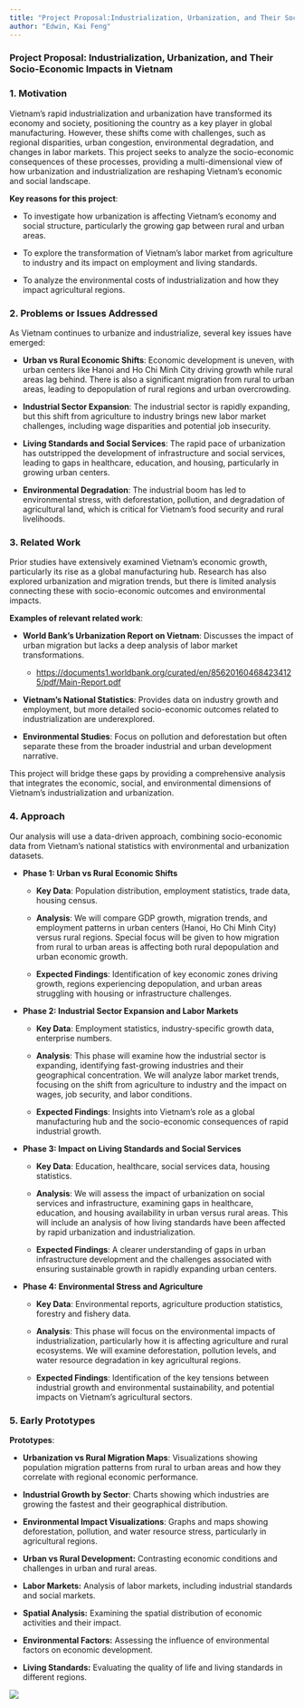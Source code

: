 ```yaml
---
title: "Project Proposal:Industrialization, Urbanization, and Their Socio-Economic Impacts in Vietnam"
author: "Edwin, Kai Feng"
---
```


### **Project Proposal: Industrialization, Urbanization, and Their Socio-Economic Impacts in Vietnam**

### 1. **Motivation**

Vietnam's rapid industrialization and urbanization have transformed its economy and society, positioning the country as a key player in global manufacturing. However, these shifts come with challenges, such as regional disparities, urban congestion, environmental degradation, and changes in labor markets. This project seeks to analyze the socio-economic consequences of these processes, providing a multi-dimensional view of how urbanization and industrialization are reshaping Vietnam’s economic and social landscape.

**Key reasons for this project**:

-   To investigate how urbanization is affecting Vietnam’s economy and social structure, particularly the growing gap between rural and urban areas.

-   To explore the transformation of Vietnam’s labor market from agriculture to industry and its impact on employment and living standards.

-   To analyze the environmental costs of industrialization and how they impact agricultural regions.

### 2. **Problems or Issues Addressed**

As Vietnam continues to urbanize and industrialize, several key issues have emerged:

-   **Urban vs Rural Economic Shifts**: Economic development is uneven, with urban centers like Hanoi and Ho Chi Minh City driving growth while rural areas lag behind. There is also a significant migration from rural to urban areas, leading to depopulation of rural regions and urban overcrowding.

-   **Industrial Sector Expansion**: The industrial sector is rapidly expanding, but this shift from agriculture to industry brings new labor market challenges, including wage disparities and potential job insecurity.

-   **Living Standards and Social Services**: The rapid pace of urbanization has outstripped the development of infrastructure and social services, leading to gaps in healthcare, education, and housing, particularly in growing urban centers.

-   **Environmental Degradation**: The industrial boom has led to environmental stress, with deforestation, pollution, and degradation of agricultural land, which is critical for Vietnam’s food security and rural livelihoods.

### 3. **Related Work**

Prior studies have extensively examined Vietnam’s economic growth, particularly its rise as a global manufacturing hub. Research has also explored urbanization and migration trends, but there is limited analysis connecting these with socio-economic outcomes and environmental impacts.

**Examples of relevant related work**:

-   **World Bank’s Urbanization Report on Vietnam**: Discusses the impact of urban migration but lacks a deep analysis of labor market transformations.

    -   <https://documents1.worldbank.org/curated/en/856201604684234125/pdf/Main-Report.pdf>

-   **Vietnam’s National Statistics**: Provides data on industry growth and employment, but more detailed socio-economic outcomes related to industrialization are underexplored.

-   **Environmental Studies**: Focus on pollution and deforestation but often separate these from the broader industrial and urban development narrative.

This project will bridge these gaps by providing a comprehensive analysis that integrates the economic, social, and environmental dimensions of Vietnam’s industrialization and urbanization.

### 4. **Approach**

Our analysis will use a data-driven approach, combining socio-economic data from Vietnam’s national statistics with environmental and urbanization datasets.

-   **Phase 1: Urban vs Rural Economic Shifts**

    -   **Key Data**: Population distribution, employment statistics, trade data, housing census.

    -   **Analysis**: We will compare GDP growth, migration trends, and employment patterns in urban centers (Hanoi, Ho Chi Minh City) versus rural regions. Special focus will be given to how migration from rural to urban areas is affecting both rural depopulation and urban economic growth.

    -   **Expected Findings**: Identification of key economic zones driving growth, regions experiencing depopulation, and urban areas struggling with housing or infrastructure challenges.

-   **Phase 2: Industrial Sector Expansion and Labor Markets**

    -   **Key Data**: Employment statistics, industry-specific growth data, enterprise numbers.

    -   **Analysis**: This phase will examine how the industrial sector is expanding, identifying fast-growing industries and their geographical concentration. We will analyze labor market trends, focusing on the shift from agriculture to industry and the impact on wages, job security, and labor conditions.

    -   **Expected Findings**: Insights into Vietnam’s role as a global manufacturing hub and the socio-economic consequences of rapid industrial growth.

-   **Phase 3: Impact on Living Standards and Social Services**

    -   **Key Data**: Education, healthcare, social services data, housing statistics.

    -   **Analysis**: We will assess the impact of urbanization on social services and infrastructure, examining gaps in healthcare, education, and housing availability in urban versus rural areas. This will include an analysis of how living standards have been affected by rapid urbanization and industrialization.

    -   **Expected Findings**: A clearer understanding of gaps in urban infrastructure development and the challenges associated with ensuring sustainable growth in rapidly expanding urban centers.

-   **Phase 4: Environmental Stress and Agriculture**

    -   **Key Data**: Environmental reports, agriculture production statistics, forestry and fishery data.

    -   **Analysis**: This phase will focus on the environmental impacts of industrialization, particularly how it is affecting agriculture and rural ecosystems. We will examine deforestation, pollution levels, and water resource degradation in key agricultural regions.

    -   **Expected Findings**: Identification of the key tensions between industrial growth and environmental sustainability, and potential impacts on Vietnam’s agricultural sectors.

### 5. **Early Prototypes**

**Prototypes**:

-   **Urbanization vs Rural Migration Maps**: Visualizations showing population migration patterns from rural to urban areas and how they correlate with regional economic performance.

-   **Industrial Growth by Sector**: Charts showing which industries are growing the fastest and their geographical distribution.

-   **Environmental Impact Visualizations**: Graphs and maps showing deforestation, pollution, and water resource stress, particularly in agricultural regions.

-   **Urban vs Rural Development:** Contrasting economic conditions and challenges in urban and rural areas.

<!-- -->

-   **Labor Markets:** Analysis of labor markets, including industrial standards and social markets.

<!-- -->

-   **Spatial Analysis:** Examining the spatial distribution of economic activities and their impact.

<!-- -->

-   **Environmental Factors:** Assessing the influence of environmental factors on economic development.

<!-- -->

-   **Living Standards:** Evaluating the quality of life and living standards in different regions.

![](images/clipboard-1810027560.png)
